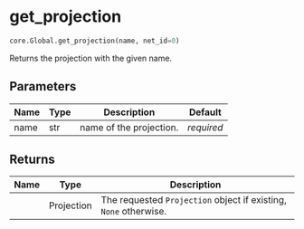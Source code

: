 # get_projection { #ANNarchy.core.Global.get_projection }

```python
core.Global.get_projection(name, net_id=0)
```

Returns the projection with the given name.

## Parameters {.doc-section .doc-section-parameters}

| Name   | Type   | Description             | Default    |
|--------|--------|-------------------------|------------|
| name   | str    | name of the projection. | _required_ |

## Returns {.doc-section .doc-section-returns}

| Name   | Type       | Description                                                          |
|--------|------------|----------------------------------------------------------------------|
|        | Projection | The requested ``Projection`` object if existing, ``None`` otherwise. |